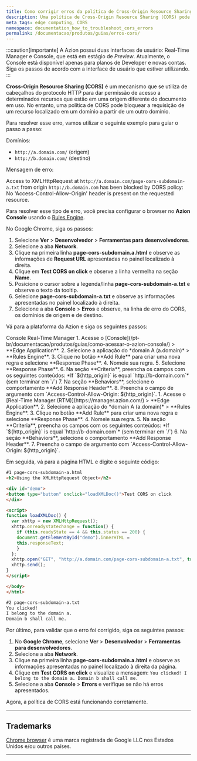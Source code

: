 ```yaml
---
title: Como corrigir erros da política de Cross-Origin Resource Sharing (CORS) na aplicação
description: Uma política de Cross-Origin Resource Sharing (CORS) pode bloquear a requisição de um recurso localizado em um domínio a partir de um outro domínio. Saiba como configurar sua aplicação para corrigir esse erro.
meta_tags: edge computing, CORS
namespace: documentation_how_to_troubleshoot_cors_errors
permalink: /documentacao/produtos/guias/erros-cors/
---
```



:::caution[importante]
A Azion possui duas interfaces de usuário: Real-Time Manager e Console, que está em estágio de *Preview*. Atualmente, o Console está disponível apenas para planos de Developer e novas contas. Siga os passos de acordo com a interface de usuário que estiver utilizando.
:::

**Cross-Origin Resource Sharing (CORS)** é um mecanismo que se utiliza de cabeçalhos do protocolo HTTP para dar permissão de acesso a determinados recursos que estão em uma origem diferente do documento em uso. No entanto, uma política de CORS pode bloquear a requisição de um recurso localizado em um domínio a partir de um outro domínio.

Para resolver esse erro, vamos utilizar o seguinte exemplo para guiar o passo a passo:

Domínios:

- `http://a.domain.com/` (origem)
- `http://b.domain.com/` (destino)

Mensagem de erro:

Access to XMLHttpRequest at `http://a.domain.com/page-cors-subdomain-a.txt` from origin `http://b.domain.com` has been blocked by CORS policy: No 'Access-Control-Allow-Origin' header is present on the requested resource.

Para resolver esse tipo de erro, você precisa configurar o browser no **Azion Console** usando o [Rules Engine](/pt-br/documentacao/produtos/build/edge-application/rules-engine/).

No Google Chrome, siga os passos:

1. Selecione **Ver** > **Desenvolvedor** > **Ferramentas para desenvolvedores**.
2. Selecione a aba **Network**.
3. Clique na primeira linha **page-cors-subdomain.a.html** e observe as informações de **Request URL** apresentadas no painel localizado à direita.
4. Clique em **Test CORS on click** e observe a linha vermelha na seção **Name**.
5. Posicione o cursor sobre a legenda/linha **page-cors-subdomain-a.txt** e observe o texto da tooltip.
6. Selecione **page-cors-subdomain-a.txt** e observe as informações apresentadas no painel localizado à direita.
7. Selecione a aba **Console** > **Erros** e observe, na linha de erro do CORS, os domínios de origem e de destino.

Vá para a plataforma da Azion e siga os seguintes passos:

<Tabs client:visible>
    <Fragment slot="tab.console">Console</Fragment>
    <Fragment slot="tab.rtm">Real-Time Manager</Fragment>

<Fragment slot="panel.console">
1. Acesse o [Console](/pt-br/documentacao/produtos/guias/como-acessar-o-azion-console/) > **Edge Application**.
2. Selecione a aplicação do *domain A (a.domain)* > **Rules Engine**.
3. Clique no botão **Add Rule** para criar uma nova regra e selecione **Response Phase**.
4. Nomeie sua regra.
5. Selecione **Response Phase**.
6. Na seção **Criteria**, preencha os campos com os seguintes conteúdos:
    *If `${http_origin}` is equal `http://b-domain.com`* (sem terminar em `/`)
7. Na seção **Behaviors**, selecione o comportamento **Add Response Header**.
8. Preencha o campo de argumento com `Access-Control-Allow-Origin: ${http_origin}`.
</Fragment>

<Fragment slot="panel.rtm">
1. Acesse o [Real-Time Manager (RTM)](https://manager.azion.com/) > **Edge Application**.
2. Selecione a aplicação do *domain A (a.domain)* > **Rules Engine**.
3. Clique no botão **Add Rule** para criar uma nova regra e selecione **Response Phase**.
4. Nomeie sua regra.
5. Na seção **Criteria**, preencha os campos com os seguintes conteúdos:
    *If `${http_origin}` is equal `http://b-domain.com`* (sem terminar em `/`)
6. Na seção **Behaviors**, selecione o comportamento **Add Response Header**.
7. Preencha o campo de argumento com `Access-Control-Allow-Origin: ${http_origin}`.
</Fragment>

</Tabs>

Em seguida, vá para a página HTML e digite o seguinte código:

```html
#1 page-cors-subdomain-a.html
<h2>Using the XMLHttpRequest Object</h2>

<div id="demo">
<button type="button" onclick="loadXMLDoc()">Test CORS on click
</div>

<script>
function loadXMLDoc() {
  var xhttp = new XMLHttpRequest();
  xhttp.onreadystatechange = function() {
	if (this.readyState == 4 && this.status == 200) {
  	document.getElementById("demo").innerHTML =
  	this.responseText;
	}
  };
  xhttp.open("GET", "http://a.domain.com/page-cors-subdomain-a.txt", true);
  xhttp.send();
}
</script>

</body>
</html>

#2 page-cors-subdomain-a.txt
You clicked!
I belong to the domain a.
Domain b shall call me.
```

Por último, para validar que o erro foi corrigido, siga os seguintes passos:

1. No **Google Chrome**, selecione **Ver** > **Desenvolvedor** > **Ferramentas para desenvolvedores**.
2. Selecione a aba **Network**.
3. Clique na primeira linha **page-cors-subdomain.a.html** e observe as informações apresentadas no painel localizado à direita da página.
4. Clique em **Test CORS on click** e visualize a mensagem:
    `You clicked! I belong to the domain a. Domain b shall call me.`
5. Selecione a aba **Console** > **Errors** e verifique se não há erros apresentados.

Agora, a política de CORS está funcionando corretamente.

---

## Trademarks

[Chrome browser](https://www.google.com/chrome/) é uma marca registrada de Google LLC nos Estados Unidos e/ou outros países.

---

